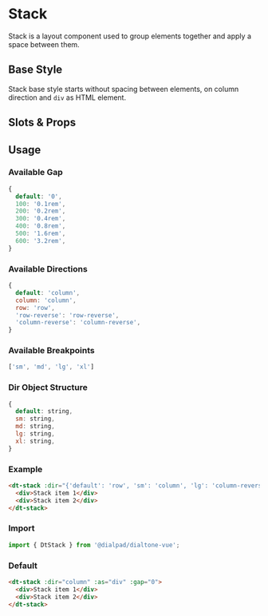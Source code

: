 
# Stack

<Subtitle>
  Stack is a layout component used to group elements together and apply a space between them.
</Subtitle>

## Base Style

Stack base style starts without spacing between elements, on column direction and `div` as HTML element.

## Slots & Props

<ArgsTable of={DtStack} />

## Usage

### Available Gap

```js
{
  default: '0',
  100: '0.1rem',
  200: '0.2rem',
  300: '0.4rem',
  400: '0.8rem',
  500: '1.6rem',
  600: '3.2rem',
}
```

### Available Directions

```js
{
  default: 'column',
  column: 'column',
  row: 'row',
  'row-reverse': 'row-reverse',
  'column-reverse': 'column-reverse',
}
```

### Available Breakpoints

```js
['sm', 'md', 'lg', 'xl']
```

### Dir Object Structure

```js
{
  default: string,
  sm: string,
  md: string,
  lg: string,
  xl: string,
}
```

### Example

```html
<dt-stack :dir="{'default': 'row', 'sm': 'column', 'lg': 'column-reverse'}" :as='div' :gap='100'>
  <div>Stack item 1</div>
  <div>Stack item 2</div>
</dt-stack>
```

### Import

```jsx
import { DtStack } from '@dialpad/dialtone-vue';
```

### Default

```html
<dt-stack :dir="column" :as="div" :gap="0">
  <div>Stack item 1</div>
  <div>Stack item 2</div>
</dt-stack>
```
